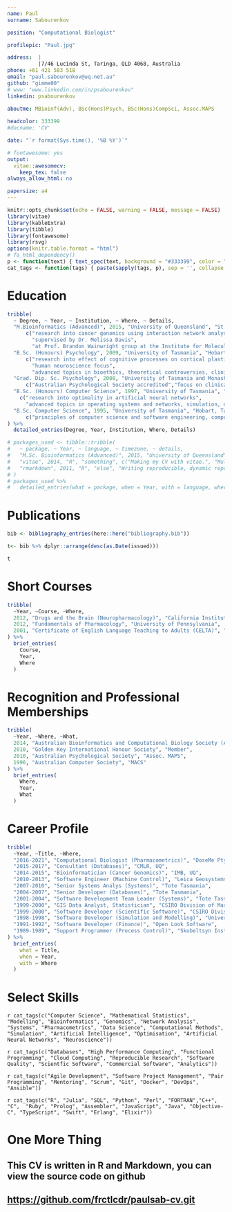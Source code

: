 ```yaml
---
name: Paul
surname: Sabourenkov

position: "Computational Biologist"

profilepic: "Paul.jpg"

address:  | 
          |7/46 Lucinda St, Taringa, QLD 4068, Australia
phone: +61 421 583 518
email: "paul.sabourenkov@uq.net.au"
github: "gimme00"
# www: "www.linkedin.com/in/psabourenkov"
linkedin: psabourenkov

aboutme: MBioinf(Adv), BSc(Hons)Psych, BSc(Hons)CompSci, Assoc.MAPS
  
headcolor: 333399
#docname: 'CV'

date: "`r format(Sys.time(), '%B %Y')`"

# fontawesome: yes
output: 
  vitae::awesomecv:
    keep_tex: false
always_allow_html: no

papersize: a4
---
```


```r
knitr::opts_chunk$set(echo = FALSE, warning = FALSE, message = FALSE)
library(vitae)
library(kableExtra)
library(tibble)
library(fontawesome)
library(rsvg)
options(knitr.table.format = "html")
# fa_html_dependency()
p <- function(text) { text_spec(text, background = "#333399", color = "white", bold = T, font_size = 6) }
cat_tags <- function(tags) { paste(sapply(tags, p), sep = '', collapse = ' ') }
```

# Education

```r
tribble(
  ~ Degree, ~ Year, ~ Institution, ~ Where, ~ Details,
  "M.Bioinformatics (Advanced)", 2015, "University of Queensland", "St Lucia, Queensland", 
      c("research into cancer genomics using interaction network analysis to identify novel drug targets in medulloblastoma", 
        "supervised by Dr. Melissa Davis",
        "at Prof. Brandon Wainwright group at the Institute for Molecular Bioscience, UQ"),
  "B.Sc. (Honours) Psychology", 2009, "University of Tasmania", "Hobart, Tasmania", 
      c("research into effect of cognitive processes on cortical plasticity with respect to human motor control and post-stroke rehabilitation",
        "human neuroscience focus",
        "advanced topics in bioethics, theoretical controversies, clinical psychology, research methods and statistics"),
  "Grad. Dip. Sc. Psychology", 2008, "University of Tasmania and Monash", "Hobart,  Tasmania", 
      c("Australian Psychological Society accredited","focus on clinical, social, and developmental psychology, and psychological testing as well as neuroscience","three year core in statistics and research methods"),
  "B.Sc. (Honours) Computer Science", 1997, "University of Tasmania", "Hobart, Tasmania", 
    c("research into optimality in artificial neural networks",
      "advanced topics in operating systems and networks, simulation, discrete and continuous modelling, concurrency and supercomputing, artificial intelligence, expert systems, computer languages, functional programming, and advanced VLSI design"),
  "B.Sc. Computer Science", 1995, "University of Tasmania", "Hobart, Tasmania", 
      c("principles of computer science and software engineering, computer languages, metaprogramming, functional programming, systems analysis, databases, computer architecture and VLSI design, networking, artificial intelligence, computer graphics, and digital image processing","mathematics including discrete mathematics, linear algebra, operations research and optimisation, multivariate calculus, abstract algebra, computational methods, and cryptography")
) %>%
  detailed_entries(Degree, Year, Institution, Where, Details)

# packages_used <- tibble::tribble(
#   ~ package, ~ Year, ~ language, ~ timezone, ~ details,
#   "M.Sc. Bioinformatics (Advanced)", 2015, "University of Queensland", "St Lucia, Queensland", c("Making my CV with vitae.", "Multiple why entries."),
#   "vitae", 2014, "R", "something", c("Making my CV with vitae.", "Multiple why entries."),
#   "rmarkdown", 2011, "R", "else", "Writing reproducible, dynamic reports using R."
# )
# packages_used %>%
#   detailed_entries(what = package, when = Year, with = language, where = timezone, why = details)
```


# Publications

```r
bib <- bibliography_entries(here::here("bibliography.bib"))

t<- bib %>% dplyr::arrange(desc(as.Date(issued)))

t
```

# Short Courses

```r
tribble(
  ~Year, ~Course, ~Where,
  2012, "Drugs and the Brain (Neuropharmacology)", "California Institute of Technology",
  2012, "Fundamentals of Pharmacology", "University of Pennsylvania",
  2001, "Certificate of English Language Teaching to Adults (CELTA)", "Cambridge College of English (CIC)"
) %>% 
  brief_entries(
    Course,
    Year, 
    Where
  )
```

# Recognition and Professional Memberships

```r
tribble(
  ~Year, ~Where, ~What,
  2014, "Australian Bioinformatics and Computational Biology Society (ABACBS)", "Member",
  2010, "Golden Key International Honour Society", "Member",
  2010, "Australian Psychological Society", "Assoc. MAPS",
  1996, "Australian Computer Society", "MACS"
) %>% 
  brief_entries(
    Where,
    Year, 
    What
  )
```

# Career Profile

```r
tribble(
  ~Year, ~Title, ~Where,
  "2016-2021", "Computational Biologist (Pharmacometrics)", "DoseMe Pty.Ltd.",
  "2015-2017", "Consultant (Databases)", "CMLR, UQ",
  "2014-2015", "Bioinformatician (Cancer Genomics)", "IMB, UQ",
  "2010-2013", "Software Engineer (Machine Control)", "Leica Geosystems",
  "2007-2010", "Senior Systems Analys (Systems)", "Tote Tasmania",
  "2004-2007", "Senior Developer (Databases)", "Tote Tasmania",
  "2001-2004", "Software Development Team Leader (Systems)", "Tote Tasmania",
  "1999-2000", "GIS Data Analyst, Statistician", "CSIRO Division of Marine Research",
  "1999-2000", "Software Developer (Scientific Software)", "CSIRO Division of Marine Research",
  "1998-1998", "Software Developer (Simulation and Modelling)", "University of Tasmania",
  "1991-1992", "Software Developer (Finance)", "Open Look Software",
  "1989-1989", "Support Programmer (Process Control)", "Skobeltsyn Institute of Nuclear Physics"
) %>% 
  brief_entries(
    what = Title,
    when = Year, 
    with = Where
  )
```

# Select Skills

`r cat_tags(c("Computer Science", "Mathematical Statistics", "Modelling", "Bioinformatics", "Genomics", "Network Analysis", "Systems", "Pharmacometrics", "Data Science", "Computational Methods", "Simulation", "Artificial Intelligence", "Optimisation", "Artificial Neural Networks", "Neuroscience"))`

`r cat_tags(c("Databases", "High Performance Computing", "Functional Programming", "Cloud Computing", "Reproducible Research", "Software Quality", "Scientfic Software", "Commercial Software", "Analytics"))`

`r cat_tags(c("Agile Development", "Software Project Management", "Pair Programming", "Mentoring", "Scrum", "Git", "Docker", "DevOps", "Ansible"))`

`r cat_tags(c("R", "Julia", "SQL", "Python", "Perl", "FORTRAN","C++", "C",  "Ruby", "Prolog", "Assembler", "JavaScript", "Java", "Objective-C", "TypeScript", "Swift", "Erlang", "Elixir"))`

# One More Thing

## This CV is written in R and Markdown, you can view the source code on github
## [https://github.com/frctlcdr/paulsab-cv.git](https://github.com/frctlcdr/paulsab-cv.git)

